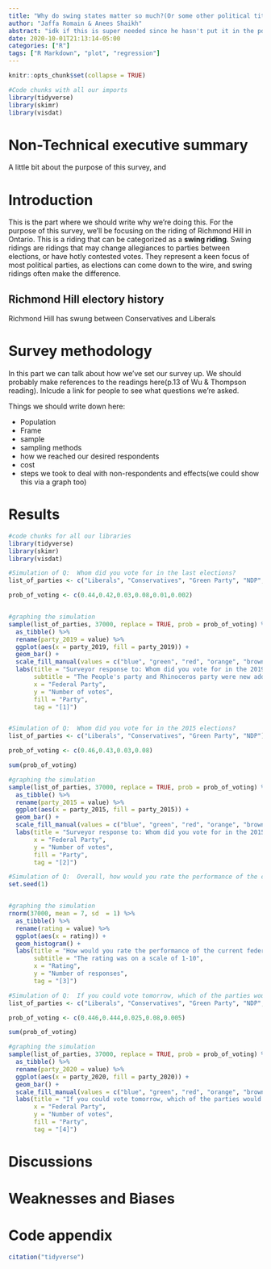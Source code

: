 ```yaml
---
title: "Why do swing states matter so much?(Or some other political title)"
author: "Jaffa Romain & Anees Shaikh"
abstract: "idk if this is super needed since he hasn't put it in the pdf"
date: 2020-10-01T21:13:14-05:00
categories: ["R"]
tags: ["R Markdown", "plot", "regression"]
---
```


```r
knitr::opts_chunk$set(collapse = TRUE)
```

```r
#Code chunks with all our imports
library(tidyverse)
library(skimr)
library(visdat)
```
# Non-Technical executive summary

A little bit about the purpose of this survey, and

# Introduction

This is the part where we should write why we're doing this. For the purpose of this survey, we'll be focusing on the riding of Richmond Hill in Ontario. This is a riding that can be categorized as a **swing riding**. Swing ridings are ridings that may change allegiances to parties between elections, or have hotly contested votes. They represent a keen focus of most political parties, as elections can come down to the wire, and swing ridings often make the difference. 

## Richmond Hill electory history
Richmond Hill has swung between Conservatives and Liberals  


# Survey methodology

In this part we can talk about how we've set our survey up. We should probably make references to the readings here(p.13 of Wu & Thompson reading).
Inlcude a link for people to see what questions we're asked. 

Things we should write down here:

- Population
- Frame
- sample
- sampling methods
- how we reached our desired respondents
- cost
- steps we took to deal with non-respondents and effects(we could show this via a graph too)


# Results




```r
#code chunks for all our libraries
library(tidyverse)
library(skimr)
library(visdat)
```



```r
#Simulation of Q:  Whom did you vote for in the last elections?
list_of_parties <- c("Liberals", "Conservatives", "Green Party", "NDP", "People's", "Rhinoceros")

prob_of_voting <- c(0.44,0.42,0.03,0.08,0.01,0.002)


#graphing the simulation
sample(list_of_parties, 37000, replace = TRUE, prob = prob_of_voting) %>% 
  as_tibble() %>% 
  rename(party_2019 = value) %>% 
  ggplot(aes(x = party_2019, fill = party_2019)) + 
  geom_bar() + 
  scale_fill_manual(values = c("blue", "green", "red", "orange", "brown", "pink")) +
  labs(title = "Surveyor response to: Whom did you vote for in the 2019 federal elections?",
       subtitle = "The People's party and Rhinoceros party were new additions to this election.",
       x = "Federal Party",
       y = "Number of votes",
       fill = "Party",
       tag = "[1]")



```



```r
#Simulation of Q:  Whom did you vote for in the 2015 elections?
list_of_parties <- c("Liberals", "Conservatives", "Green Party", "NDP")

prob_of_voting <- c(0.46,0.43,0.03,0.08)

sum(prob_of_voting)

#graphing the simulation
sample(list_of_parties, 37000, replace = TRUE, prob = prob_of_voting) %>% 
  as_tibble() %>% 
  rename(party_2015 = value) %>% 
  ggplot(aes(x = party_2015, fill = party_2015)) + 
  geom_bar() + 
  scale_fill_manual(values = c("blue", "green", "red", "orange", "brown", "pink")) +
  labs(title = "Surveyor response to: Whom did you vote for in the 2015 federal elections?",
       x = "Federal Party",
       y = "Number of votes",
       fill = "Party",
       tag = "[2]")
```
```r
#Simulation of Q:  Overall, how would you rate the performance of the current federal government party(1-10)?
set.seed(1)


#graphing the simulation
rnorm(37000, mean = 7, sd  = 1) %>% 
  as_tibble() %>% 
  rename(rating = value) %>% 
  ggplot(aes(x = rating)) + 
  geom_histogram() +  
  labs(title = "How would you rate the performance of the current federal government party?",
       subtitle = "The rating was on a scale of 1-10",
       x = "Rating",
       y = "Number of responses",
       tag = "[3]")
```





```r
#Simulation of Q:  If you could vote tomorrow, which of the parties would you vote for?
list_of_parties <- c("Liberals", "Conservatives", "Green Party", "NDP","Other")

prob_of_voting <- c(0.446,0.444,0.025,0.08,0.005)

sum(prob_of_voting)

#graphing the simulation
sample(list_of_parties, 37000, replace = TRUE, prob = prob_of_voting) %>% 
  as_tibble() %>% 
  rename(party_2020 = value) %>% 
  ggplot(aes(x = party_2020, fill = party_2020)) + 
  geom_bar() + 
  scale_fill_manual(values = c("blue", "green", "red", "orange", "brown", "pink")) +
  labs(title = "If you could vote tomorrow, which of the parties would you vote for?",
       x = "Federal Party",
       y = "Number of votes",
       fill = "Party",
       tag = "[4]")
```



# Discussions


# Weaknesses and Biases


# Code appendix





```r

citation("tidyverse")
```

